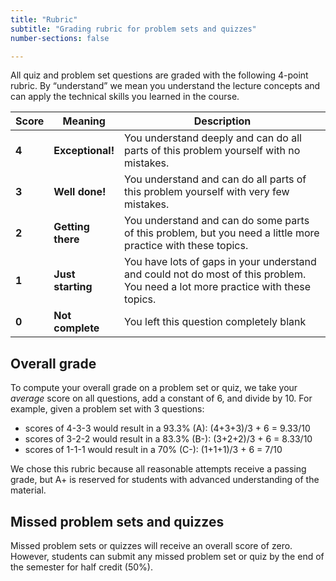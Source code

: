 ```yaml
---
title: "Rubric"
subtitle: "Grading rubric for problem sets and quizzes"
number-sections: false

---
```


All quiz and problem set questions are graded with the following 4-point rubric. By "understand" we mean you understand the lecture concepts and can apply the technical skills you learned in the course.  

| Score | Meaning | Description
|-|--|-------|
| **4** | **Exceptional!** | You understand deeply and can do all parts of this problem yourself with no mistakes. |
| **3** | **Well done!** | You understand and can do all parts of this problem yourself with very few mistakes. |
| **2** | **Getting there** | You understand and can do some parts of this problem, but you need a little more practice with these topics. |
| **1** | **Just starting** | You have lots of gaps in your understand and could not do most of this problem. You need a lot more practice with these topics. |
| **0** | **Not complete** | You left this question completely blank |


## Overall grade
To compute your overall grade on a problem set or quiz, we take your *average* score on all questions, add a constant of 6, and divide by 10. For example, given a problem set with 3 questions:

- scores of 4-3-3 would result in a 93.3% (A): (4+3+3)/3 + 6 = 9.33/10
- scores of 3-2-2 would result in a 83.3% (B-): (3+2+2)/3 + 6 = 8.33/10
- scores of 1-1-1 would result in a 70% (C-): (1+1+1)/3 + 6 = 7/10

We chose this rubric because all reasonable attempts receive a passing grade, but A+ is reserved for students with advanced understanding of the material. 

## Missed problem sets and quizzes

Missed problem sets or quizzes will receive an overall score of zero. However, students can submit any missed problem set or quiz by the end of the semester for half credit (50%).



